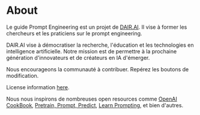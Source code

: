 # About

Le guide Prompt Engineering est un projet de [DAIR.AI](https://github.com/dair-ai). Il vise à former les chercheurs et les praticiens sur le prompt engineering.

DAIR.AI vise à démocratiser la recherche, l'éducation et les technologies en intelligence artificielle. Notre mission est de permettre à la prochaine génération d'innovateurs et de créateurs en IA d'émerger.

Nous encourageons la communauté à contribuer. Repérez les boutons de modification. 

License information [here](https://github.com/dair-ai/Prompt-Engineering-Guide#license).

Nous nous inspirons de nombreuses open resources comme [OpenAI CookBook](https://github.com/openai/openai-cookbook), [Pretrain, Prompt, Predict](http://pretrain.nlpedia.ai/), [Learn Prompting](https://learnprompting.org/), et bien d'autres.